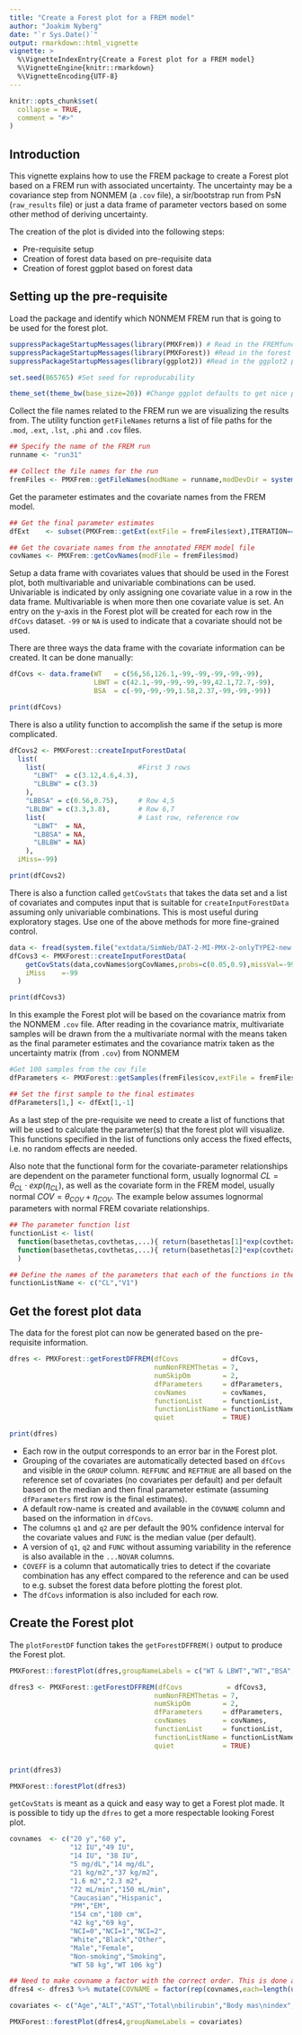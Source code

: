 ```yaml
---
title: "Create a Forest plot for a FREM model"
author: "Joakim Nyberg"
date: "`r Sys.Date()`"
output: rmarkdown::html_vignette
vignette: >
  %\VignetteIndexEntry{Create a Forest plot for a FREM model}
  %\VignetteEngine{knitr::rmarkdown}
  %\VignetteEncoding{UTF-8}
---
```



```r
knitr::opts_chunk$set(
  collapse = TRUE,
  comment = "#>"
)
```

## Introduction
This vignette explains how to use the FREM package to create a Forest plot based on a FREM run with associated uncertainty. 
The uncertainty may be a covariance step from NONMEM (a `.cov` file), a sir/bootstrap run from PsN (`raw_results` file) or just a data frame of parameter vectors 
based on some other method of deriving uncertainty. 

The creation of the plot is divided into the following steps:

* Pre-requisite setup
* Creation of forest data based on pre-requisite data
* Creation of forest ggplot based on forest data

## Setting up the pre-requisite

Load the package and identify which NONMEM FREM run that is going to be used for the forest plot.

```r
suppressPackageStartupMessages(library(PMXFrem)) # Read in the FREMfunctions package
suppressPackageStartupMessages(library(PMXForest)) #Read in the forest package for showing the covariate effects
suppressPackageStartupMessages(library(ggplot2)) #Read in the ggplot2 package for plotting

set.seed(865765) #Set seed for reproducability

theme_set(theme_bw(base_size=20)) #Change ggplot defaults to get nice plot

```

Collect the file names related to the FREM run we are visualizing the results from. The utility function `getFileNames` returns a list of file paths for the `.mod`, `.ext`, `.lst`, `.phi` and `.cov` files.
```r
## Specify the name of the FREM run
runname <- "run31"

## Collect the file names for the run
fremFiles <- PMXFrem::getFileNames(modName = runname,modDevDir = system.file("extdata/SimNeb", package = "PMXFrem"))

```

Get the parameter estimates and the covariate names from the FREM model.

```r
## Get the final parameter estimates
dfExt    <- subset(PMXFrem::getExt(extFile = fremFiles$ext),ITERATION=="-1000000000") 

## Get the covariate names from the annotated FREM model file
covNames <- PMXFrem::getCovNames(modFile = fremFiles$mod)                             

```

Setup a data frame with covariates values that should be used in the Forest plot, both multivariable and univariable combinations can be used. Univariable is indicated by only assigning one covariate value in a row in the data frame. Multivariable is when more then one covariate value is set. An entry on the y-axis in the Forest plot will be created for each row in the `dfCovs` dataset. `-99` or `NA` is used to indicate that a covariate should not be used.

There are three ways the data frame with the covariate information can be created. It can be done manually:

```r
dfCovs <- data.frame(WT   = c(56,56,126.1,-99,-99,-99,-99,-99),
                     LBWT = c(42.1,-99,-99,-99,-99,42.1,72.7,-99),
                     BSA  = c(-99,-99,-99,1.58,2.37,-99,-99,-99))

print(dfCovs)
```

There is also a utility function to accomplish the same if the setup is more complicated.

```r

dfCovs2 <- PMXForest::createInputForestData(
  list(
    list(                       #First 3 rows
      "LBWT"  = c(3.12,4.6,4.3),
      "LBLBW" = c(3.3)
    ),                  
    "LBBSA" = c(0.56,0.75),     # Row 4,5
    "LBLBW" = c(3.3,3.8),       # Row 6,7   
    list(                       # Last row, reference row
      "LBWT"  = NA,
      "LBBSA" = NA,
      "LBLBW" = NA)
    ),        
  iMiss=-99)

print(dfCovs2)
```

There is also a function called `getCovStats` that takes the data set and a list of covariates and computes input that is suitable for `createInputForestData` assuming only univariable combinations. This is most useful during exploratory stages. Use one of the above methods for more fine-grained control.

```r
data <- fread(system.file("extdata/SimNeb/DAT-2-MI-PMX-2-onlyTYPE2-new.csv",package="PMXFrem"))
dfCovs3 <- PMXForest::createInputForestData(
    getCovStats(data,covNames$orgCovNames,probs=c(0.05,0.9),missVal=-99),
    iMiss    =-99
  )

print(dfCovs3)
```

In this example the Forest plot will be based on the covariance matrix from the NONMEM `.cov` file. 
After reading in the covariance matrix, multivariate samples will be drawn from the a multivariate normal with the means taken as the final parameter estimates and the covariance matrix taken as the uncertainty matrix (from `.cov`) from NONMEM


```r
#Get 100 samples from the cov file
dfParameters <- PMXForest::getSamples(fremFiles$cov,extFile = fremFiles$ext,n = 175)

## Set the first sample to the final estimates
dfParameters[1,] <- dfExt[1,-1]
```

As a last step of the pre-requisite we need to create a list of functions that will be used to calculate the parameter(s) that the forest plot will visualize. 
This functions specified in the list of functions only access the fixed effects, i.e. no random effects are needed. 

Also note that the functional form for the covariate-parameter relationships are dependent on the parameter functional form, 
usually lognormal $CL=\theta_{CL} \cdot exp(\eta_{CL})$, as well as the covariate form in the FREM model, usually normal $COV=\theta_{COV}+\eta_{COV}$. 
The example below assumes lognormal parameters with normal FREM covariate relationships.

```r
## The parameter function list
functionList <- list(
  function(basethetas,covthetas,...){ return(basethetas[1]*exp(covthetas[1]))}, 
  function(basethetas,covthetas,...){ return(basethetas[2]*exp(covthetas[2]))}
  )

## Define the names of the parameters that each of the functions in the list above returns
functionListName <- c("CL","V1")
```

## Get the forest plot data

The data for the forest plot can now be generated based on the pre-requisite information.
```r
dfres <- PMXForest::getForestDFFREM(dfCovs           = dfCovs,
                                    numNonFREMThetas = 7,
                                    numSkipOm        = 2,
                                    dfParameters     = dfParameters,
                                    covNames         = covNames,
                                    functionList     = functionList,
                                    functionListName = functionListName,
                                    quiet            = TRUE)

print(dfres)
```

* Each row in the output corresponds to an error bar in the Forest plot. 
* Grouping of the covariates are automatically detected based on `dfCovs` and visible in the `GROUP` column. 
`REFFUNC` and `REFTRUE` are all based on the reference set of covariates (no covariates per default) and per default based on the median and then final parameter estimate (assuming `dfParameters` first row is the final estimates). 
* A default row-name is created and available in the `COVNAME` column and based on the information in `dfCovs`. 
* The columns `q1` and `q2` are per default the 90\% confidence interval for the covariate values and  `FUNC` is the median value (per default). 
* A version of `q1`, `q2` and  `FUNC` without assuming variability in the reference is also available in the `...NOVAR` columns. 
* `COVEFF` is a column that automatically tries to detect if the covariate combination has any effect compared to the reference and can be used to e.g. subset the forest data before plotting the forest plot. 
* The `dfCovs` information is also included for each row.


## Create the Forest plot

The `plotForestDF` function takes the `getForestDFFREM()` output to produce the Forest plot.


```r
PMXForest::forestPlot(dfres,groupNameLabels = c("WT & LBWT","WT","BSA","LBWT","Reference"))
```


```r
dfres3 <- PMXForest::getForestDFFREM(dfCovs           = dfCovs3,
                                    numNonFREMThetas = 7,
                                    numSkipOm        = 2,
                                    dfParameters     = dfParameters,
                                    covNames         = covNames,
                                    functionList     = functionList,
                                    functionListName = functionListName,
                                    quiet            = TRUE)


print(dfres3)
```

```r
PMXForest::forestPlot(dfres3)
```

`getCovStats` is meant as a quick and easy way to get a Forest plot made. It is possible to tidy up the `dfres` to get a more respectable looking Forest plot.

```r
covnames  <- c("20 y","60 y",
               "12 IU","49 IU",
               "14 IU", "38 IU",
               "5 mg/dL","14 mg/dL",
               "21 kg/m2","37 kg/m2",
               "1.6 m2","2.3 m2",
               "72 mL/min","150 mL/min",
               "Caucasian","Hispanic",
               "PM","EM",
               "154 cm","180 cm",
               "42 kg","69 kg",
               "NCI=0","NCI=1","NCI=2",
               "White","Black","Other",
               "Male","Female",
               "Non-smoking","Smoking",
               "WT 58 kg","WT 106 kg")

## Need to make covname a factor with the correct order. This is done automatically by getForestDFFREM if covnames is provided as an argument.
dfres4 <- dfres3 %>% mutate(COVNAME = factor(rep(covnames,each=length(unique(PARAMETER))),levels=covnames))

covariates <- c("Age","ALT","AST","Total\nbilirubin","Body mas\nindex","Body surface\narea","Createnine\nclearance","Ethnicity","Genotype","Height","Lean body weight", "NCI","Race","Sex","Smoking\nstatus","Weight")

PMXForest::forestPlot(dfres4,groupNameLabels = covariates)

```

